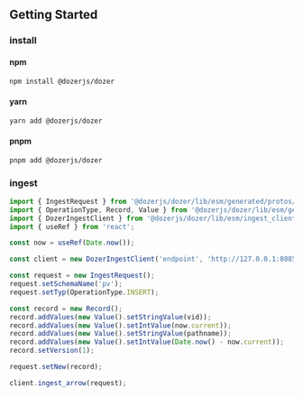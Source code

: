 ## Getting Started

### install


#### npm

```bash
npm install @dozerjs/dozer
```

#### yarn

```bash
yarn add @dozerjs/dozer
```

#### pnpm
```
pnpm add @dozerjs/dozer
```

### ingest
```typescript
import { IngestRequest } from '@dozerjs/dozer/lib/esm/generated/protos/ingest_pb';
import { OperationType, Record, Value } from '@dozerjs/dozer/lib/esm/generated/protos/types_pb';
import { DozerIngestClient } from '@dozerjs/dozer/lib/esm/ingest_client';
import { useRef } from 'react';

const now = useRef(Date.now());

const client = new DozerIngestClient('endpoint', 'http://127.0.0.1:8085');

const request = new IngestRequest();
request.setSchemaName('pv');
request.setTyp(OperationType.INSERT);

const record = new Record();
record.addValues(new Value().setStringValue(vid));
record.addValues(new Value().setIntValue(now.current));
record.addValues(new Value().setStringValue(pathname));
record.addValues(new Value().setIntValue(Date.now() - now.current));
record.setVersion(1);

request.setNew(record);

client.ingest_arrow(request);
```
